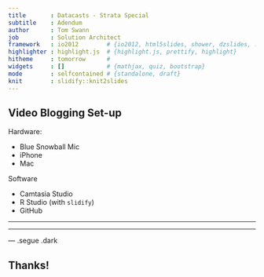 ```yaml
---
title       : Datacasts - Strata Special
subtitle    : Adendum
author      : Tom Swann
job         : Solution Architect
framework   : io2012        # {io2012, html5slides, shower, dzslides, ...}
highlighter : highlight.js  # {highlight.js, prettify, highlight}
hitheme     : tomorrow      # 
widgets     : []            # {mathjax, quiz, bootstrap}
mode        : selfcontained # {standalone, draft}
knit        : slidify::knit2slides
---
```


## Video Blogging Set-up

Hardware:

- Blue Snowball Mic
- iPhone
- Mac

Software

- Camtasia Studio
- R Studio (with `slidify`)
- GitHub

---

---

--- .segue .dark

## Thanks!



